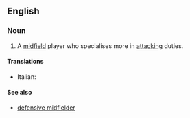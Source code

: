 ==English==

===Noun===
{{wikipedia|Midfielder#Attacking midfielder|attacking midfielder}}
{{en-noun|sg=[[attacking]] [[midfielder]]}}

# {{soccer}} A [[midfield]] player who specialises more in [[attacking]] duties.

====Translations====
{{trans-top| midfield player}}
* Italian: {{t-|it|trequartista|m|f}}
{{trans-mid}}

{{trans-bottom}}

====See also====
* [[defensive midfielder]]